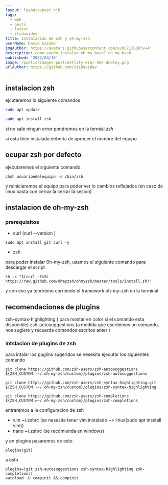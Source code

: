 ```yaml
---
layout: layouts/post.njk
tags:
  - web
  - posts
  - latest
  - itsdavidev
title: Instalación de zsh y oh-my-zsh
userName: David Lezama
imgAuthor: https://avatars.githubusercontent.com/u/85713808?v=4'
description: como puedo instalar oh my bash? oh my bash
published: '2022/04/19'
image: /public/images-post/netlify-eror-404-deploy.png
urlAuthor: https://github.com/itsDavidev
---
```


## instalacion zsh

ejcutaremos lo siguiente comandos

```bash
sudo apt update
```

```bash
sudo apt install zsh
```

si no sale ningun error pondremos en la termial _zsh_

si esta bien instalada deberia de aprecer el nombre del equipo

## ocupar zsh por defecto

ejecutaremos el siguiente comando

`chsh usuariondelequipo -s /bin/zsh`

y reiniciaremos el equipo para poder ver lo cambios reflejados
(en caso de linux basta con cerrar la cerrar la sesion)

## instalacion de oh-my-zsh

### prerequisitos

- curl (curl --version )

```
sudo apt install git curl -y
```

- zsh

para poder instalar 0h-my-zsh, usamos el siguiente comando para descargar el script

```
sh -c "$(curl -fsSL https://raw.github.com/ohmyzsh/ohmyzsh/master/tools/install.sh)"
```

y con eso ya tendremo corriendo el framework oh-my-zsh en la terminal

## recomendaciones de plugins

zsh-syntax-highlighting ( para mostar en color si el comando esta disponible)
zsh-autosuggestions (a medida que escribimos un comando, nos sugiere y recuerda comandos escritos anter )

### intslacion de plugins de zsh

para intalar los puglins sugeridos se nesesita ejecutar los siguientes comando

```
git clone https://github.com/zsh-users/zsh-autosuggestions ${ZSH_CUSTOM:-~/.oh-my-zsh/custom}/plugins/zsh-autosuggestions
```

```
git clone https://github.com/zsh-users/zsh-syntax-highlighting.git ${ZSH_CUSTOM:-~/.oh-my-zsh/custom}/plugins/zsh-syntax-highlighting
```

```
git clone https://github.com/zsh-users/zsh-completions ${ZSH_CUSTOM:=~/.oh-my-zsh/custom}/plugins/zsh-completions
```

entraremos a la configuracion de zsh

- vim ~/.zshrc (se nesesita tener vim instalado ~> linux(sudo apt insstall vim))
- nano ~/.zshrc (se recomienda en windows)

y en plugins pasaremos de esto

```
plugins(git)
```

a esto

```
plugins=(git zsh-autosuggestions zsh-syntax-highlighting zsh-completions)
autoload -U compinit && compinit
```
